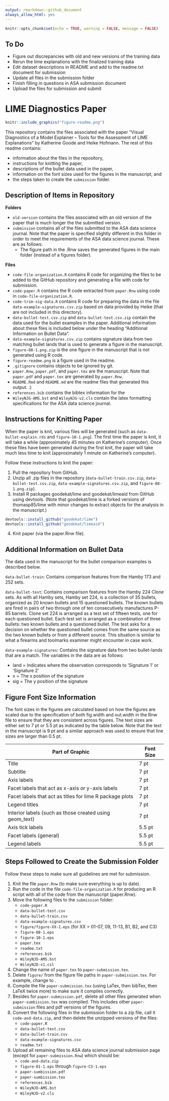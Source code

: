 ```yaml
---
output: rmarkdown::github_document
always_allow_html: yes
---
```


```r
knitr::opts_chunk$set(echo = TRUE, warning = FALSE, message = FALSE)
```

## To Do

- Figure out discrepancies with old and new versions of the training data
- Rerun the lime explanations with the finalized training data
- Edit dataset descriptions in README and add to the readme.txt document for submission
- Update all files in the submission folder
- Finish filling in questions in ASA submission document
- Upload the files for submission and submit

# LIME Diagnostics Paper

```r
knitr::include_graphics("figure-readme.png")
```

This repository contains the files associated with the paper "Visual Diagnostics of a Model Explainer -- Tools for the Assessment of LIME Explanations" by Katherine Goode and Heike Hofmann. The rest of this readme contains:

- information about the files in the repository,
- instructions for knitting the paper,
- descriptions of the bullet data used in the paper, 
- information on the font sizes used for the figures in the manuscript, and
- the steps taken to create the `submission` folder.

## Description of Items in Repository

**Folders**

- `old-version` contains the files associated with an old version of the paper that is much longer the the submitted version.
- `submission` contains all of the files submitted to the ASA data science journal. Note that the paper is specified slightly different in this folder in order to meet the requirements of the ASA data science journal. These are as follows:
  - The figure path in the .Rnw saves the generated figures in the main folder (instead of a figures folder).

**Files**

- `code-file-organization.R` contains R code for organizing the files to be added to the GitHub repository and generating a file with code for submission.
- `code-paper.R` contains the R code extracted from `paper.Rnw` using code in `code-file-organization.R`.
- `code-trim-sig-data.R` contains R code for preparing the data in the file `data-example-signatures.csv.zip` based on data provided by Heike (that are not included in this directory).
- `data-bullet-test.csv.zip` and `data-bullet-test.csv.zip` contain the data used for the bullet examples in the paper. Additional information about these files is included below under the heading "Additional Information on Bullet Data".
- `data-example-signatures.csv.zip` contains signature data from two matching bullet lands that is used to generate a figure in the manuscript.
- `figure-08-1.png.zip` is the one figure in the manuscript that is not generated using R code.
- `figure-readme.png` is a figure used in the readme.
- `.gitignore` contains objects to be ignored by git.
- `paper.Rnw`, `paper.pdf`, and `paper.tex` are the manuscript. Note that `paper.pdf` and `paper.tex` are generated by `paper.Rnw`.
- `README.Rmd` and `README.md` are the readme files that generated this output. :)
- `references.bib` contains the bibtex information for the 
- `WileyNJG-AMS.bst` and `WileyNJG-v2.cls` contain the latex formatting specifications for the ASA data science journal.

## Instructions for Knitting Paper

When the paper is knit, various files will be generated (such as `data-bullet-explain.rds` and `figure-10-1.png`). The first time the paper is knit, it will take a while (approximately 45 minutes on Katherine's computer). Once these files have been generated during the first knit, the paper will take much less time to knit (approximately 1 minute on Katherine's computer).

Follow these instructions to knit the paper:

1. Pull the repository from GitHub.
2. Unzip all .zip files in the repository (`data-bullet-train.csv.zip`, `data-bullet-test.csv.zip`, `data-example-signatures.csv.zip`, and `figure-08-1.png.zip`).
3. Install R packages goodekat/lime and goodekat/limeaid from GitHub using devtools. (Note that goodekat/lime is a forked versions of thomasp85/lime with minor changes to extract objects for the analysis in the manuscript.)

```r
devtools::install_github("goodekat/lime")
devtools::install_github("goodekat/limeaid")
```

4. Knit paper (via the paper.Rnw file).

## Additional Information on Bullet Data

The data used in the manuscript for the bullet comparison examples is described below.

`data-bullet-train`: Contains comparison features from the Hamby 173 and 252 sets.

`data-bullet-test`: Contains comparison features from the Hamby 224 Clone sets. As with all Hamby sets, Hamby set 224, is a collection of 35 bullets, organized as 20 known bullets and 15 questioned bullets. The known bullets are fired in pairs of two through one of ten consecutively manufactures P-85 barrels. Clone set 224 is arranged as a test set of fifteen tests, one for each questioned bullet. Each test set is arranged as a combination of three bullets: two known bullets and a questioned bullet. The test asks for a decision on whether the questioned bullet comes from the same source as the two known bullets or from a different source. This situation is similar to what a firearms and toolmarks examiner might encounter in case work. 

`data-example-signatures`: Contains the signature data from two bullet-lands that are a match. The variables in the data are as follows:

  - land = Indicates where the observation corresponds to 'Signature 1' or 'Signature 2'
  - x = The x position of the signature
  - sig = The y position of the signature

## Figure Font Size Information

The font sizes in the figures are calculated based on how the figures are scaled due to the specification of both fig.width and out.width in the Rnw file to ensure that they are consistent across figures. The text sizes are either set to 7 pt or 5.5 pt as indicated by the table below. Note that the text in the manuscript is 9 pt and a similar approach was used to ensure that line sizes are larger than 0.5 pt.

| Part of Graphic | Font Size |
| --------------- | --------- | 
| Title | 7 pt |
| Subtitle | 7 pt |
| Axis labels | 7 pt |
| Facet labels that act as x-axis or y-axis labels | 7 pt |
| Facet labels that act as titles for lime R package plots | 7 pt |
| Legend titles | 7 pt |
| Interior labels (such as those created using geom_text) | 7 pt |
| Axis tick labels | 5.5 pt |
| Facet labels (general) | 5.5 pt |
| Legend labels | 5.5 pt |

## Steps Followed to Create the Submission Folder

Follow these steps to make sure all guidelines are met for submission.

1. Knit the file `paper.Rnw` (to make sure everything is up to date).
2. Run the code in the file `code-file-organization.R` for producing an R script with all of the code from the manuscript (paper.Rnw).
3. Move the following files to the `submission` folder:
    - `code-paper.R`
    - `data-bullet-test.csv`
    - `data-bullet-train.csv`
    - `data-example-signatures.csv`
    - `figure/figure-XX-1.eps` (for XX = 01-07, 09, 11-13, B1, B2, and C3)
    - `figure-08-1.eps`
    - `figure-10-1.eps`
    - `paper.tex`
    - `readme.txt`
    - `references.bib`
    - `WileyNJD-AMS.bst`
    - `WileyNJD-v1.csl`
4. Change the name of `paper.tex` to `paper-submission.tex`.
5. Delete `figure/` from the figure file paths in `paper-submission.tex`. For example, change \includegraphics[width=6.5in]{figure/figure-01-1} to \includegraphics[width=6.5in]{figure-01-1}.
6. Compile the file `paper-submission.tex` (using LaTex, then bibTex, then LaTeX twice more) to make sure it compiles correctly. 
7. Besides for `paper-submission.pdf`, delete all other files generated when `paper-sumbission.tex` was compiled. This includes other `paper-submission` files and pdf versions of the figures.
8. Convert the following files in the submission folder to a zip file, call it `code-and-data.zip`, and then delete the unzipped versions of the files:
    - `code-paper.R`
    - `data-bullet-test.csv`
    - `data-bullet-train.csv`
    - `data-example-signatures.csv`
    - `readme.txt`
9. Upload all remaining files to ASA data science journal submission page (except for `paper-submission.Rnw`) which should be:
    - `code-and-data.zip`
    - `figure-01-1.eps` through `figure-C3-1.eps`
    - `paper-sumbission.pdf`
    - `paper-sumbission.tex`
    - `references.bib`
    - `WileyNJD-AMS.bst`
    - `WileyNJD-v2.cls`
  